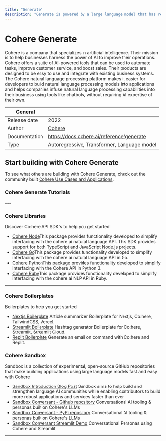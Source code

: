 ```yaml
---
title: "Generate"
description: "Generate is powered by a large language model that has read billions of words, learning the patterns and idiosyncrasies of sentences. Using this knowledge, it writes content, predicts outcomes or answers questions at your command"
---
```


# Cohere Generate
  Cohere is a company that specializes in artificial intelligence. Their mission
  is to help businesses harness the power of AI to improve their operations.
  Cohere offers a suite of AI-powered tools that can be used to automate tasks,
  improve customer service, and boost sales. Their products are designed to be
  easy to use and integrate with existing business systems. The Cohere natural
  language processing platform makes it easier for developers to build natural
  language processing models into applications and helps companies infuse
  natural language processing capabilities into their business using tools like
  chatbots, without requiring AI expertise of their own. 

| General  |  |
| --- | --- |
| Release date |  2022 |
| Author | [Cohere](https://cohere.ai/)  |
| Documentation | https://docs.cohere.ai/reference/generate |
| Type | Autoregressive, Transformer, Language model |


## Start building with Cohere Generate
To see what others are building with Cohere Generate, check out the community built [Cohere Use Cases and Applications](/apps/tech/generate).


### Cohere Generate Tutorials
<TechTutorials/>
---


### Cohere Libraries
Discover Co:here API SDK's to help you get started

* [Cohere Node](https://github.com/cohere-ai/cohere-node)This package provides functionality developed to simplify interfacing with the cohere.ai natural language API. This SDK provides support for both TypeScript and JavaScript Node.js projects.
* [Cohere Go](https://github.com/cohere-ai/cohere-go)This package provides functionality developed to simplify interfacing with the cohere.ai natural language API in Go.
* [Cohere Python](https://github.com/cohere-ai/cohere-python)This package provides functionality developed to simplify interfacing with the Cohere API in Python 3.
* [Cohere Ruby](https://github.com/cohere-ai/cohere-ruby)This package provides functionality developed to simplify interfacing with the cohere.ai NLP API in Ruby.


---

### Cohere Boilerplates
Boilerplates to help you get started

* [Nextjs Boilerplate](https://github.com/lablab-ai/nextjs-cohere-boilerplate) Article summarizer Boilerplate for Nextjs, Co:here, TailwindCSS, Vercel.
* [Streamlit Boilerplate](https://github.com/lablab-ai/streamlit-cohere-boilerplate) Hashtag generator Boilerplate for Co:here, Streamlit, Streamlit Cloud.
* [Replit Boilerplate](https://replit.com/@ezzcodeezzlife/Cohere-Boilerplate?v=1) Generate an email on command with Co:here and Replit.


### Cohere Sandbox 
Sandbox is a collection of experimental, open-source GitHub repositories that make building applications using large language models fast and easy with Cohere
* [Sandbox Introduction Blog Post](https://txt.cohere.ai/introducing-sandbox-coheres-experimental-open-source-initiative/) Sandbox aims to help build and strengthen language AI communities while enabling contributors to build more robust applications and services faster than ever.
* [Sandbox Conversant - Github repository](https://github.com/cohere-ai/sandbox-conversant-lib) Conversational AI tooling & personas built on Cohere's LLMs
* [Sandbox Conversant - PyPi repository](https://pypi.org/project/conversant/) Conversational AI tooling & personas built on Cohere's LLMs
* [Sandbox Conversant Streamlit Demo](https://conversant.streamlit.app/) Conversational Personas using Cohere and Streamlit

---
